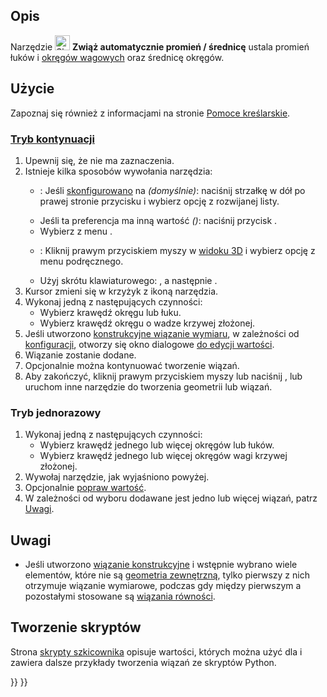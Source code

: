 <languages/>

{{Docnav/pl
|[[Sketcher_ConstrainDiameter/pl|Wiązanie średnicy]]
|[[Sketcher_ConstrainRadius/pl|Wiązanie promienia]]
|[[Sketcher_Workbench/pl|środowisko pracy Szkicownik]]
|IconL=Sketcher_ConstrainDiameter.svg
|IconR=Sketcher_ConstrainRadius.svg
|IconC=Workbench_Sketcher.svg
}}

{{GuiCommand/pl
|Name=Sketcher ConstrainRadiam
|Name/pl=Szkicownik: Zwiąż automatycznie promień / średnicę
|MenuLocation=Szkic → Wiązania szkicownika → Zwiąż automatycznie promień / średnicę
|Workbenches=[[Sketcher_Workbench/pl|Szkicownik]],
|Shortcut={{KEY|K}} {{KEY|S}}
|Version=0.20
|SeeAlso=[[Sketcher_ConstrainRadius/pl|Wiązanie promienia]], [[Sketcher_ConstrainDiameter/pl|Wiązanie średnicy]]
}}

<span id="Description"></span>
==Opis==

Narzędzie [[Image:Sketcher_ConstrainRadiam.svg|24px]] '''Zwiąż automatycznie promień / średnicę''' ustala promień łuków i [[Sketcher_CreateBSpline/pl#Uwagi|okręgów wagowych]] oraz średnicę okręgów.

<span id="Usage"></span>
==Użycie==

Zapoznaj się również z informacjami na stronie [[Sketcher_Workbench/pl#Pomoce_kreślarskie|Pomoce kreślarskie]].

<span id="Continue_mode"></span>
===[[Sketcher_Workbench/pl#Tryby_kontynuacji|Tryb kontynuacji]]===

# Upewnij się, że nie ma zaznaczenia.
# Istnieje kilka sposobów wywołania narzędzia:
#* {{Version/pl|1.0}}: Jeśli {{MenuCommand|Wiązania wymiarów}} [[Sketcher_Preferences/pl#Ogólne|skonfigurowano]] na {{Value|Narzędzie pojedyncze}} ''(domyślnie)'': naciśnij strzałkę w dół po prawej stronie przycisku {{Button|[[Image:Sketcher_Dimension.svg||x16px]][[Image:Toolbar_flyout_arrow.svg|x16px]]}} i wybierz opcję {{MenuCommand|[[Image:Sketcher_ConstrainRadiam.svg|16px]] Zwiąż automatycznie promień / średnicę}} z rozwijanej listy.
#* Jeśli ta preferencja ma inną wartość ''({{VersionMinus/pl|0.21}})'': naciśnij przycisk {{Button|[[Image:Sketcher_ConstrainRadiam.svg|16px]] '''Zwiąż automatycznie promień / średnicę'''}}.
#* Wybierz z menu {{MenuCommand|Szkic → Wiązania szkicownika → [[Image:Sketcher_ConstrainRadiam.svg|16px]] Zwiąż automatycznie promień / średnicę}}.
#* {{Version/pl|1.0}}: Kliknij prawym przyciskiem myszy w [[3D_view/pl|widoku 3D]] i wybierz opcję {{MenuCommand|Wymiar → [[Image:Sketcher_ConstrainRadiam.svg|16px]] Zwiąż automatycznie promień / średnicę}} z menu podręcznego.
#* Użyj skrótu klawiaturowego: {{KEY|K}}, a następnie {{KEY|S}}.
# Kursor zmieni się w krzyżyk z ikoną narzędzia.
# Wykonaj jedną z następujących czynności:
#* Wybierz krawędź okręgu lub łuku.
#* Wybierz krawędź okręgu o wadze krzywej złożonej.
# Jeśli utworzono [[Sketcher_ToggleDrivingConstraint/pl|konstrukcyjne wiązanie wymiaru]], w zależności od [[Sketcher_Preferences/pl#Wyświetlanie|konfiguracji]], otworzy się okno dialogowe [[Sketcher_Workbench/pl#Edycja_wiązań|do edycji wartości]].
# Wiązanie zostanie dodane.
# Opcjonalnie można kontynuować tworzenie wiązań.
# Aby zakończyć, kliknij prawym przyciskiem myszy lub naciśnij {{KEY|Esc}}, lub uruchom inne narzędzie do tworzenia geometrii lub wiązań.

<span id="Run-once_mode"></span>
===Tryb jednorazowy===

<div class="mw-translate-fuzzy">
# Wykonaj jedną z następujących czynności:
#* Wybierz krawędź jednego lub więcej okręgów lub łuków.
#* Wybierz krawędź jednego lub więcej okręgów wagi krzywej złożonej.
# Wywołaj narzędzie, jak wyjaśniono powyżej.
# Opcjonalnie [[Sketcher_Workbench/pl#Edycja_wiązań|popraw wartość]].
# W zależności od wyboru dodawane jest jedno lub więcej wiązań, patrz [[#Uwagi|Uwagi]].
</div>

<span id="Notes"></span>
==Uwagi==

* Jeśli utworzono [[Sketcher_ToggleDrivingConstraint/pl|wiązanie konstrukcyjne]] i wstępnie wybrano wiele elementów, które nie są [[Sketcher_External/pl|geometria zewnętrzną]], tylko pierwszy z nich otrzymuje wiązanie wymiarowe, podczas gdy między pierwszym a pozostałymi stosowane są [[Sketcher_ConstrainEqual/pl|wiązania równości]].

<span id="Scripting"></span>
==Tworzenie skryptów==

{{Code|code=
Sketch.addConstraint(Sketcher.Constraint('Radius', ArcOrCircle, App.Units.Quantity('123.0 mm')))
Sketch.addConstraint(Sketcher.Constraint('Diameter', ArcOrCircle, App.Units.Quantity('246.0 mm')))
}}

Strona [[Sketcher_scripting/pl|skrypty szkicownika]] opisuje wartości, których można użyć dla {{incode|ArcOrCircle}} i zawiera dalsze przykłady tworzenia wiązań ze skryptów Python.


{{Docnav/pl
|[[Sketcher_ConstrainDistance/pl|Wiązanie odległości]]
|[[Sketcher_ConstrainRadius/pl|Wiązanie promienia]]
|[[Sketcher_Workbench/pl|środowisko pracy Szkicownik]]
|IconL=Sketcher_ConstrainDistance.svg
|IconR=Sketcher_ConstrainRadius.svg
|IconC=Workbench_Sketcher.svg
}}

{{Sketcher_Tools_navi{{#translation:}}}}
{{Userdocnavi{{#translation:}}}}